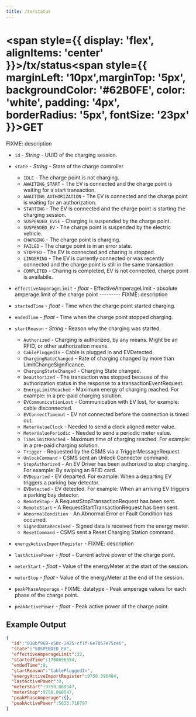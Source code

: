 ```yaml
---
title: /tx/status
---
```


# 
# <span style={{ display: 'flex', alignItems: 'center' }}>/tx/status<span style={{ marginLeft: '10px',marginTop: '5px', backgroundColor: '#62B0FE', color: 'white', padding: '4px', borderRadius: '5px', fontSize: '23px' }}>GET</span></span>

FIXME: description

- `id` - *String* - UUID of the charging session.

- `state` - *String* - State of the charge controller
  - `IDLE` - The charge point is not charging.
  - `AWAITING_START` -  The EV is connected and the charge point is waiting for a start transaction.
  - `AWAITING_AUTHORIZATION` - The EV is connected and the charge point is waiting for an authorization.
  - `STARTING` - The EV is connected and the charge point is starting the charging session.
  - `SUSPENDED_EVSE` - Charging is suspended by the charge point.
  - `SUSPENDED_EV` - The charge point is suspended by the electric vehicle.
  - `CHARGING` - The charge point is charging.
  - `FAILED` - The charge point is in an error state.  
  - `STOPPED` - The EV is connected and charing is stopped.
  - `LINGERING` - The EV is currently connected or was recently connected and the charge point is still in the same transaction.
  - `COMPLETED` - Charing is completed, EV is not connected, charge point is availabile.


- `effectiveAmperageLimit` - *float* - EffectiveAmperageLimit - absolute amperage limit of the charge point --------- FIXME: description

- `startedTime` - *float* - Time when the charge point started charging.  

- `endedTime` - *float* - Time when the charge point stopped charging.  

- `startReason` - *String* - Reason why the charging was started.
  - `Authorized` - Charging is authorized, by any means. Might be an RFID, or other authorization means.
  - `CablePluggedIn` - Cable is plugged in and EVDetected.
  - `ChargingRateChanged` - Rate of charging changed by more than LimitChangeSignificance.
  - `ChargingStateChanged` - Charging State changed.
  - `Deauthorized` - The transaction was stopped because of the authorization status in the response to a transactionEventRequest.
  - `EnergyLimitReached` - Maximum energy of charging reached. For example: in a pre-paid charging solution.
  - `EVCommunicationLost` - Communication with EV lost, for example: cable disconnected.
  - `EVConnectTimeout` - EV not connected before the connection is timed out.
  - `MeterValueClock` - Needed to send a clock aligned meter value.
  - `MeterValuePeriodic` - Needed to send a periodic meter value.
  - `TimeLimitReached` - Maximum time of charging reached. For example: in a pre-paid charging solution.
  - `Trigger` - Requested by the CSMS via a TriggerMessageRequest.
  - `UnlockCommand` - CSMS sent an Unlock Connector command.
  - `StopAuthorized` - An EV Driver has been authorized to stop charging. For example: By swiping an RFID card.
  - `EVDeparted` - EV departed. For example: When a departing EV triggers a parking bay detector.
  - `EVDetected` - EV detected. For example: When an arriving EV triggers a parking bay detector.
  - `RemoteStop` - A RequestStopTransactionRequest has been sent.
  - `RemoteStart` - A RequestStartTransactionRequest has been sent.
  - `AbnormalCondition` - An Abnormal Error or Fault Condition has occurred.
  - `SignedDataReceived` - Signed data is received from the energy meter.
  - `ResetCommand` - CSMS sent a Reset Charging Station command.

- `energyActiveImportRegister` - FIXME: description

- `lastActivePower` - *float* - Current active power of the charge point.

- `meterStart` - *float* - Value of the energyMeter at the start of the session.

- `meterStop` - *float* - Value of the energyMeter at the end of the session.

- `peakPhaseAmperage` - FIXME: datatype - Peak amperage values for each phase of the charge point.

- `peakActivePower` - *float* - Peak active power of the charge point.

## Example Output


```json title="pulsatrix/secc/A0123B4567C8/tx/status"
{
  "id":"018bf969-e58c-1425-cf1f-6e7057e75ce6",
  "state":"SUSPENDED_EV",
  "effectiveAmperageLimit":32,
  "startedTime":1700696554,
  "endedTime":0,
  "startReason":"CablePluggedIn",
  "energyActiveImportRegister":9750.396484,
  "lastActivePower":0,
  "meterStart":9750.060547,
  "meterStop":9750.060547,
  "peakPhaseAmperage":{},
  "peakActivePower":5633.716797
}
```
